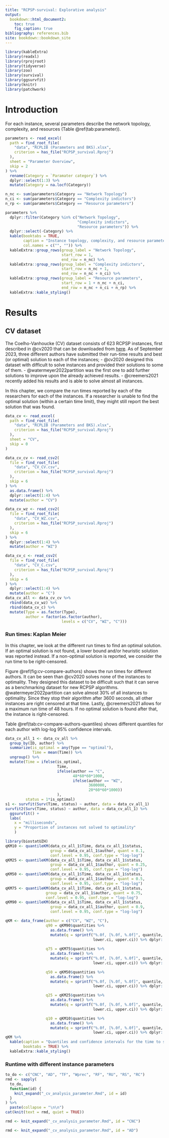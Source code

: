 ```yaml
---
title: "RCPSP-survival: Explorative analysis"
output:
  bookdown::html_document2:
    toc: true
    fig_caption: true
bibliography: references.bib
site: bookdown::bookdown_site
---
```


```r
library(kableExtra)
library(readxl)
library(rprojroot)
library(tidyverse)
library(zoo)
library(survival)
library(ggsurvfit)
library(knitr)
library(patchwork)
```
# Introduction

For each instance, several parameters describe the network topology, complexity, and resources (Table \@ref(tab:parameter)). 

```r
parameters <- read_excel(
  path = find_root_file(
    "data", "RCPLIB (Parameters and BKS).xlsx",
    criterion = has_file("RCPSP_survival.Rproj")
  ),
  sheet = "Parameter Overview",
  skip = 2
) %>%
  rename(Category = `Paramater category`) %>%
  dplyr::select(1:3) %>%
  mutate(Category = na.locf(Category))

n_nc <- sum(parameters$Category == "Network Topology")
n_ci <- sum(parameters$Category == "Complexity indictors")
n_rp <- sum(parameters$Category == "Resource parameters")

parameters %>%
  dplyr::filter(Category %in% c("Network Topology",
                                "Complexity indictors",
                                "Resource parameters")) %>%
  dplyr::select(-Category) %>%
  kable(booktabs = TRUE,
        caption = "Instance topology, complexity, and resource parameters.",
        col.names = c("", "")) %>%
  kableExtra::group_rows(group_label = "Network Topology",
                         start_row = 1,
                         end_row = n_nc) %>%
  kableExtra::group_rows(group_label = "Complexity indictors",
                         start_row = n_nc + 1,
                         end_row = n_nc + n_ci) %>%
  kableExtra::group_rows(group_label = "Resource parameters",
                         start_row = 1 + n_nc + n_ci,
                         end_row = n_nc + n_ci + n_rp) %>%
  kableExtra::kable_styling()
```
# Results

## CV dataset
The Coelho-Vanhoucke (CV) dataset consists of 623 RCPSP instances, first described in @cv2020 that can be downloaded from [here](https://www.projectmanagement.ugent.be/research/data). As of September 2023, three different authors have submitted their run-time results and best (or optimal) solution to each of the instances;
- @cv2020 designed this dataset with difficult to solve instances and provided their solutions to some of them.
- @watermeyer2022partition was the first one to add further solutions to improve upon the already achieved results.
- @creemers2021 recently added his results and is able to solve almost all instances.

In this chapter, we compare the run times reported by each of the researchers for each of the instances. If a researcher is unable to find the optimal solution (within a certain time limit), they might still report the best solution that was found.

```r
data_cv <- read_excel(
  path = find_root_file(
    "data", "RCPLIB (Parameters and BKS).xlsx",
    criterion = has_file("RCPSP_survival.Rproj")
  ),
  sheet = "CV",
  skip = 0
)

data_cv_cv <- read_csv2(
  file = find_root_file(
    "data", "CV_CV.csv",
    criterion = has_file("RCPSP_survival.Rproj")
  ),
  skip = 6
) %>%
  as.data.frame() %>%
  dplyr::select(1:4) %>%
  mutate(author = "CV")

data_cv_wz <- read_csv2(
  file = find_root_file(
    "data", "CV_WZ.csv",
    criterion = has_file("RCPSP_survival.Rproj")
  ),
  skip = 6
) %>%
  dplyr::select(1:4) %>%
  mutate(author = "WZ")

data_cv_c <- read_csv2(
  file = find_root_file(
    "data", "CV_C.csv",
    criterion = has_file("RCPSP_survival.Rproj")
  ),
  skip = 6
) %>%
  dplyr::select(1:4) %>%
  mutate(author = "C")
data_cv_all <- data_cv_cv %>%
  rbind(data_cv_wz) %>%
  rbind(data_cv_c) %>%
  mutate(Type = as.factor(Type),
         author = factor(as.factor(author),
                         levels = c("CV", "WZ", "C")))
```

### Run times: Kaplan Meier

In this chapter, we look at the different run times to find an optimal solution. If an optimal solution is not found, a lower bound and/or heuristic solution was reported instead. If a non-optimal solution is reported, we consider the run time to be right-censored.

Figure \@ref(fig:cv-compare-authors) shows the run times for different authors. It can be seen than @cv2020 solves none of the instances to optimality. They designed this dataset to be difficult such that it can serve as a benchmarking dataset for new RCPSP algorithms. @watermeyer2022partition can solve almost 30% of all instances to optimality. Since they stop their algorithm after 3600 seconds, all other instances are right censored at that time. Lastly, @creemers2021 allows for a maximum run time of 48 hours. If no optimal solution is found after that, the instance is right-censored. 

Table \@ref(tab:cv-compare-authors-quantiles) shows different quantiles for each author with log-log 95% confidence intervals.

```r
data_cv_all_1 <- data_cv_all %>%
  group_by(ID, author) %>%
  summarize(is_optimal = any(Type == "optimal"),
            Time = mean(Time)) %>%
  ungroup() %>%
  mutate(Time = ifelse(is_optimal,
                       Time,
                       ifelse(author == "C",
                              48*60*60*1000,
                              ifelse(author == "WZ",
                                     3600000,
                                     20*60*60*1000))
                       ),
         status = 1*is_optimal)
s1 <- survfit(Surv(Time, status) ~ author, data = data_cv_all_1)
survfit2(Surv(Time, status) ~ author, data = data_cv_all_1) %>%
  ggsurvfit() +
  labs(
    x = "milliseconds",
    y = "Proportion of instances not solved to optimality"
    )
```

```r
library(biostatUZH)
qKM10 <- quantileKM(data_cv_all_1$Time, data_cv_all_1$status,
                    group = data_cv_all_1$author, quant = 0.1,
                    conf.level = 0.95, conf.type = "log-log")
qKM25 <- quantileKM(data_cv_all_1$Time, data_cv_all_1$status,
                    group = data_cv_all_1$author, quant = 0.25,
                    conf.level = 0.95, conf.type = "log-log")
qKM50 <- quantileKM(data_cv_all_1$Time, data_cv_all_1$status,
                    group = data_cv_all_1$author, quant = 0.5,
                    conf.level = 0.95, conf.type = "log-log")
qKM75 <- quantileKM(data_cv_all_1$Time, data_cv_all_1$status, 
                  group = data_cv_all_1$author, quant = 0.75,
                  conf.level = 0.95, conf.type = "log-log")
qKM90 <- quantileKM(data_cv_all_1$Time, data_cv_all_1$status,
                    group = data_cv_all_1$author, quant = 0.9,
                    conf.level = 0.95, conf.type = "log-log")

qKM <- data_frame(author = c("CV", "WZ", "C"),
                  q90 = qKM90$quantities %>%
                    as.data.frame() %>%
                    mutate(q = sprintf("%.0f, [%.0f, %.0f]", quantile,
                                       lower.ci, upper.ci)) %>% dplyr::pull(q),
                  
                  q75 = qKM75$quantities %>%
                    as.data.frame() %>%
                    mutate(q = sprintf("%.0f, [%.0f, %.0f]", quantile,
                                       lower.ci, upper.ci)) %>% dplyr::pull(q),

                  q50 = qKM50$quantities %>%
                    as.data.frame() %>%
                    mutate(q = sprintf("%.0f, [%.0f, %.0f]", quantile,
                                       lower.ci, upper.ci)) %>% dplyr::pull(q),

                  q25 = qKM25$quantities %>%
                    as.data.frame() %>%
                    mutate(q = sprintf("%.0f, [%.0f, %.0f]", quantile,
                                       lower.ci, upper.ci)) %>% dplyr::pull(q),

                  q10 = qKM10$quantities %>%
                    as.data.frame() %>%
                    mutate(q = sprintf("%.0f, [%.0f, %.0f]", quantile,
                                       lower.ci, upper.ci)) %>% dplyr::pull(q))
qKM %>%
  kable(caption = "Quantiles and confidence intervals for the time to solve to optimality.",
        booktabs = TRUE) %>%
  kableExtra::kable_styling()
```

### Runtime with different instance parameters

```r
to_do <- c("CNC", "AD", "TF", "Wprec", "RF", "RU", "RS", "RC")
rmd <- sapply(
  to_do,
  function(id) {
    knit_expand("_cv_analysis_parameter.Rmd", id = id)
  }
) %>%
  paste(collapse = "\n\n")
cat(knit(text = rmd, quiet = TRUE))
```

```r
rmd <- knit_expand("_cv_analysis_parameter.Rmd", id = "CNC")
```

```r
rmd <- knit_expand("_cv_analysis_parameter.Rmd", id = "AD")
```